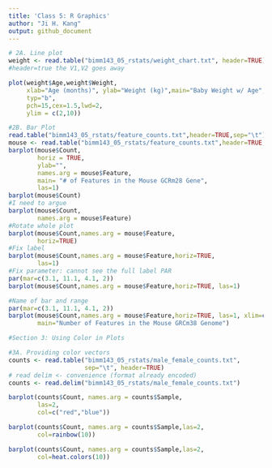 ```yaml
---
title: 'Class 5: R Graphics'
author: "Ji H. Kang"
output: github_document
---
```


```r
# 2A. Line plot
weight <- read.table("bimm143_05_rstats/weight_chart.txt", header=TRUE)
#header=true the V1,V2 goes away 

plot(weight$Age,weight$Weight,
     xlab="Age (months)", ylab="Weight (kg)",main="Baby Weight w/ Age",
     typ="b",
     pch=15,cex=1.5,lwd=2,
     ylim = c(2,10))
```

```r
#2B. Bar Plot
read.table("bimm143_05_rstats/feature_counts.txt",header=TRUE,sep="\t")
mouse <- read.table("bimm143_05_rstats/feature_counts.txt",header=TRUE,sep="\t")
barplot(mouse$Count,
        horiz = TRUE,
        ylab="",
        names.arg = mouse$Feature,
        main= "# of Features in the Mouse GCRm28 Gene",
        las=1)
barplot(mouse$Count)
#I need to argue
barplot(mouse$Count,
        names.arg = mouse$Feature)
#Rotate whole plot
barplot(mouse$Count,names.arg = mouse$Feature,
        horiz=TRUE)
#Fix label 
barplot(mouse$Count,names.arg = mouse$Feature,horiz=TRUE,
        las=1)
#Fix parameter: cannot see the full label PAR
par(mar=c(3.1, 11.1, 4.1, 2))
barplot(mouse$Count,names.arg = mouse$Feature,horiz=TRUE, las=1)

#Name of bar and range
par(mar=c(3.1, 11.1, 4.1, 2))
barplot(mouse$Count,names.arg = mouse$Feature,horiz=TRUE, las=1, xlim=c(0,80000),
        main="Number of Features in the Mouse GRCm38 Genome")

```

```r

#Section 3: Using Color in Plots

#3A. Providing color vectors
counts <- read.table("bimm143_05_rstats/male_female_counts.txt",
                     sep="\t", header=TRUE)
# read delim <- convenience (format already encoded)
counts <- read.delim("bimm143_05_rstats/male_female_counts.txt")

barplot(counts$Count, names.arg = counts$Sample,
        las=2,
        col=c("red","blue"))

barplot(counts$Count, names.arg = counts$Sample,las=2,
        col=rainbow(10))

barplot(counts$Count, names.arg = counts$Sample,las=2,
        col=heat.colors(10))

```

